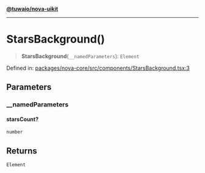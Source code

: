 [**@tuwaio/nova-uikit**](../../../README.md)

***

# StarsBackground()

> **StarsBackground**(`__namedParameters`): `Element`

Defined in: [packages/nova-core/src/components/StarsBackground.tsx:3](https://github.com/TuwaIO/nova-uikit/blob/f49cad1d52abee6a423984420ad898e9578069dd/packages/nova-core/src/components/StarsBackground.tsx#L3)

## Parameters

### \_\_namedParameters

#### starsCount?

`number`

## Returns

`Element`
